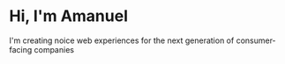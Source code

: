 # Hi, I'm Amanuel

I'm creating noice web experiences for the next generation of consumer-facing companies
